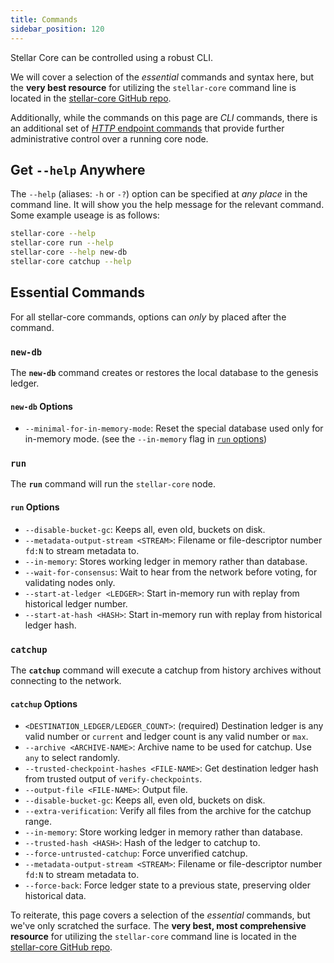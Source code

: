 ```yaml
---
title: Commands
sidebar_position: 120
---
```



Stellar Core can be controlled using a robust CLI.

<Alert>

We will cover a selection of the _essential_ commands and syntax here, but the **very best resource** for utilizing the `stellar-core` command line is located in the [stellar-core GitHub repo].

Additionally, while the commands on this page are _CLI_ commands, there is an additional set of [_HTTP_ endpoint commands] that provide further administrative control over a running core node.

</Alert>

## Get `--help` Anywhere

The `--help` (aliases: `-h` or `-?`) option can be specified at _any place_ in the command line. It will show you the help message for the relevant command. Some example useage is as follows:

```bash
stellar-core --help
stellar-core run --help
stellar-core --help new-db
stellar-core catchup --help
```

## Essential Commands

For all stellar-core commands, options can _only_ by placed after the command.

### `new-db`

The **`new-db`** command creates or restores the local database to the genesis ledger.

#### `new-db` Options

- `--minimal-for-in-memory-mode`: Reset the special database used only for in-memory mode. (see the `--in-memory` flag in [`run` options](#run-options))

### `run`

The **`run`** command will run the `stellar-core` node.

#### `run` Options

- `--disable-bucket-gc`: Keeps all, even old, buckets on disk.
- `--metadata-output-stream <STREAM>`: Filename or file-descriptor number `fd:N` to stream metadata to.
- `--in-memory`: Stores working ledger in memory rather than database.
- `--wait-for-consensus`: Wait to hear from the network before voting, for validating nodes only.
- `--start-at-ledger <LEDGER>`: Start in-memory run with replay from historical ledger number.
- `--start-at-hash <HASH>`: Start in-memory run with replay from historical ledger hash.

### `catchup`

The **`catchup`** command will execute a catchup from history archives without connecting to the network.

#### `catchup` Options

- `<DESTINATION_LEDGER/LEDGER_COUNT>`: (required) Destination ledger is any valid number or `current` and ledger count is any valid number or `max`.
- `--archive <ARCHIVE-NAME>`: Archive name to be used for catchup. Use `any` to select randomly.
- `--trusted-checkpoint-hashes <FILE-NAME>`: Get destination ledger hash from trusted output of `verify-checkpoints`.
- `--output-file <FILE-NAME>`: Output file.
- `--disable-bucket-gc`: Keeps all, even old, buckets on disk.
- `--extra-verification`: Verify all files from the archive for the catchup range.
- `--in-memory`: Store working ledger in memory rather than database.
- `--trusted-hash <HASH>`: Hash of the ledger to catchup to.
- `--force-untrusted-catchup`: Force unverified catchup.
- `--metadata-output-stream <STREAM>`: Filename or file-descriptor number `fd:N` to stream metadata to.
- `--force-back`: Force ledger state to a previous state, preserving older historical data.

<Alert>

To reiterate, this page covers a selection of the _essential_ commands, but we've only scratched the surface. The **very best, most comprehensive resource** for utilizing the `stellar-core` command line is located in the [stellar-core GitHub repo].

</Alert>

[stellar-core GitHub repo]: https://github.com/stellar/stellar-core/blob/master/docs/software/commands.md
[_HTTP_ endpoint commands]: https://github.com/stellar/stellar-core/blob/master/docs/software/commands.md#http-commands

